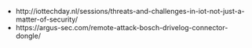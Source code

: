 
- http://iottechday.nl/sessions/threats-and-challenges-in-iot-not-just-a-matter-of-security/ 
- https://argus-sec.com/remote-attack-bosch-drivelog-connector-dongle/
